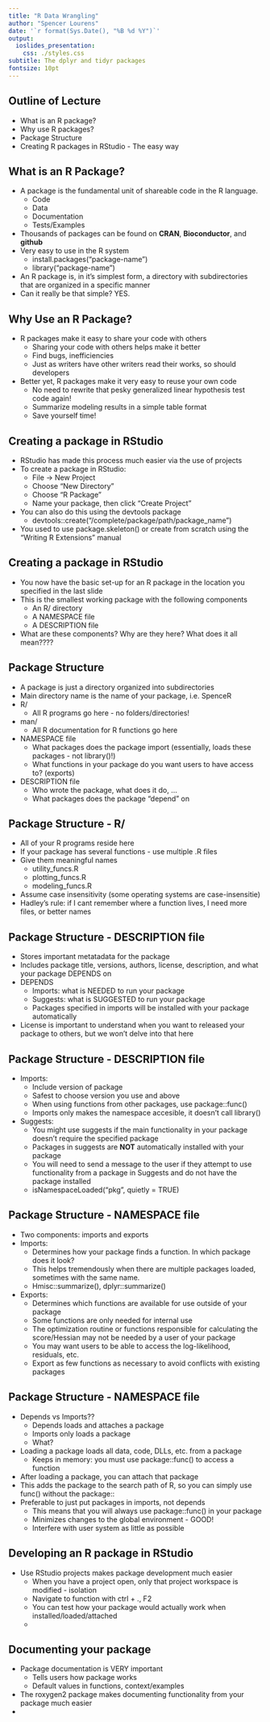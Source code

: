 ```yaml
---
title: "R Data Wrangling"
author: "Spencer Lourens"
date: '`r format(Sys.Date(), "%B %d %Y")`'
output:
  ioslides_presentation:
    css: ./styles.css
subtitle: The dplyr and tidyr packages
fontsize: 10pt
---
```


## Outline of Lecture
- What is an R package?
- Why use R packages?
- Package Structure
- Creating R packages in RStudio - The easy way

## What is an R Package?
- A package is the fundamental unit of shareable code in the R language.
    - Code
    - Data
    - Documentation
    - Tests/Examples
- Thousands of packages can be found on <b>CRAN</b>, <b>Bioconductor</b>, and <b>github</b>
- Very easy to use in the R system
    - install.packages("package-name")
    - library("package-name")
- An R package is, in it's simplest form, a directory with subdirectories that are organized in a specific manner
- Can it really be that simple? YES.

## Why Use an R Package?
- R packages make it easy to share your code with others
    - Sharing your code with others helps make it better
    - Find bugs, inefficiencies
    - Just as writers have other writers read their works, so should developers
- Better yet, R packages make it very easy to reuse your own code
    - No need to rewrite that pesky generalized linear hypothesis test code again!
    - Summarize modeling results in a simple table format
    - Save yourself time!

## Creating a package in RStudio
- RStudio has made this process much easier via the use of projects
- To create a package in RStudio:
    - File -> New Project
    - Choose "New Directory"
    - Choose "R Package"
    - Name your package, then click "Create Project"
- You can also do this using the devtools package
    - devtools::create("/complete/package/path/package_name")
- You used to use package.skeleton() or create from scratch using the "Writing R Extensions" manual

## Creating a package in RStudio
- You now have the basic set-up for an R package in the location you specified in the last slide
- This is the smallest working package with the following components
    - An R/ directory
    - A NAMESPACE file
    - A DESCRIPTION file
- What are these components? Why are they here? What does it all mean????

## Package Structure
- A package is just a directory organized into subdirectories
- Main directory name is the name of your package, i.e. SpenceR
- R/
    - All R programs go here - no folders/directories!
- man/
    - All R documentation for R functions go here
- NAMESPACE file
    - What packages does the package import (essentially, loads these packages - not library()!)
    - What functions in your package do you want users to have access to? (exports)
- DESCRIPTION file
    - Who wrote the package, what does it do, ...
    - What packages does the package "depend" on

## Package Structure - R/
- All of your R programs reside here
- If your package has several functions - use multiple .R files
- Give them meaningful names
    - utility_funcs.R
    - plotting_funcs.R
    - modeling_funcs.R
- Assume case insensitivity (some operating systems are case-insensitie)
- Hadley's rule: if I cant remember where a function lives, I need more files, or better names

## Package Structure - DESCRIPTION file
- Stores important metatadata for the package
- Includes package title, versions, authors, license, description, and what your package DEPENDS on
- DEPENDS
  - Imports: what is NEEDED to run your package
  - Suggests: what is SUGGESTED to run your package
  - Packages specified in imports will be installed with your package automatically
- License is important to understand when you want to released your package to others, but we won't delve into that here
  
## Package Structure - DESCRIPTION file
- Imports:
    - Include version of package
    - Safest to choose version you use and above
    - When using functions from other packages, use package::func()
    - Imports only makes the namespace accesible, it doesn't call library()
- Suggests:
    - You might use suggests if the main functionality in your package doesn't require the specified package
    - Packages in suggests are <b>NOT</b> automatically installed with your package
    - You will need to send a message to the user if they attempt to use functionality from a package in Suggests and do not have the package installed
    - isNamespaceLoaded("pkg", quietly = TRUE)

## Package Structure - NAMESPACE file
- Two components: imports and exports
- Imports:
    - Determines how your package finds a function. In which package does it look?
    - This helps tremendously when there are multiple packages loaded, sometimes with the same name.
    - Hmisc::summarize(), dplyr::summarize()
- Exports:
    - Determines which functions are available for use outside of your package
    - Some functions are only needed for internal use 
    - The optimization routine or functions responsible for calculating the score/Hessian may not be needed by a user of your package
    - You may want users to be able to access the log-likelihood, residuals, etc.
    - Export as few functions as necessary to avoid conflicts with existing packages
    
## Package Structure - NAMESPACE file
- Depends vs Imports??
    - Depends loads and attaches a package
    - Imports only loads a package
    - What?
- Loading a package loads all data, code, DLLs, etc. from a package
    - Keeps in memory: you must use package::func() to access a function
- After loading a package, you can attach that package
- This adds the package to the search path of R, so you can simply use func() without the package::
- Preferable to just put packages in imports, not depends
    - This means that you will always use package::func() in your package
    - Minimizes changes to the global environment - GOOD!
    - Interfere with user system as little as possible
    
## Developing an R package in RStudio
- Use RStudio projects makes package development much easier
    - When you have a project open, only that project workspace is modified - isolation
    - Navigate to function with ctrl + ., F2
    - You can test how your package would actually work when installed/loaded/attached
    - 
    
## Documenting your package
- Package documentation is VERY important
    - Tells users how package works
    - Default values in functions, context/examples
- The roxygen2 package makes documenting functionality from your package much easier
- 
